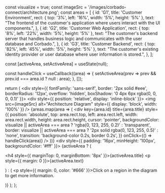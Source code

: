 
  const visualize = true;
  const imageSrc = '/images/corbado-connect/architecture.png';
  const areas = [
    {
        id: 'G1',
        title: 'Customer Environment',
        rect: { top: '3%', left: '16%', width: '5%', height: '5%' },
        text: "The frontend of the customer's application where users interact with the UI components.",
    },
    {
        id: 'G2',
        title: 'Customer Web Application',
        rect: { top: '8%', left: '22%', width: '5%', height: '5%' },
        text: "The customer's backend server that handles business logic and communicates with the user database and Corbado.",
    },
    {
        id: 'G3',
        title: 'Customer Backend',
        rect: { top: '82%', left: '45%', width: '5%', height: '5%' },
        text: "The customer's existing identity provider or user database where user information is stored.",
    },
  ];

  const [activeArea, setActiveArea] = useState(null);

  const handleClick = useCallback((area) => {
    setActiveArea(prev => prev && prev.id === area.id ? null : area);
  }, []);

  return (
    <div style={{ fontFamily: 'sans-serif', border: '2px solid #eee', borderRadius: '12px', overflow: 'hidden', boxShadow: '0 4px 6px rgba(0, 0, 0, 0.1)' }}>
      <div style={{ position: 'relative', display: 'inline-block' }}>
        <img src={imageSrc} alt="Architecture Diagram" style={{ display: 'block', width: '100%' }} />
        {areas.map(area => (
          <div
            key={area.id}
            title={area.title}
            style={{
              position: 'absolute',
              top: area.rect.top,
              left: area.rect.left,
              width: area.rect.width,
              height: area.rect.height,
              cursor: 'pointer',
              backgroundColor: visualize || activeArea === area ? 'rgba(0, 123, 255, 0.2)' : 'transparent',
              border: visualize || activeArea === area ? '2px solid rgba(0, 123, 255, 0.5)' : 'none',
              transition: 'background-color 0.2s, border 0.2s',
            }}
            onClick={() => handleClick(area)}
          />
        ))}
      </div>
      <div style={{ padding: '16px', minHeight: '100px', backgroundColor: '#fff' }}>
        {activeArea ? (
          <div>
            <h4 style={{ marginTop: 0, marginBottom: '8px' }}>{activeArea.title}</h4>
            <p style={{ margin: 0 }}>{activeArea.text}</p>
          </div>
        ) : (
          <p style={{ margin: 0, color: '#666' }}>Click on a region in the diagram to get more information.</p>
        )}
      </div>
    </div>
  );
};
